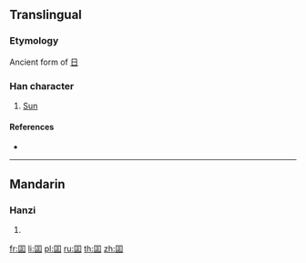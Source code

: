 {{also|日}}
==Translingual==

===Etymology===
Ancient form of [[日]]

===Han character===
{{Han char|rn=31|rad=囗|as=05|sn=8|four=|canj=田一卜一 (WMYM)}}

# [[Sun]]

====References====
* {{Han ref|kx=0218.010|dkj=04743|dj=0445.210|hdz=10716.080|uh=56F8|ud=22264}}

----

==Mandarin==

===Hanzi===
{{cmn-hanzi|pin=[[rì]] ([[ri4]])|wg=jih<sup>4</sup>}}

# {{defn|lang=cmn|sort=囗05}}

[[fr:囸]]
[[li:囸]]
[[pl:囸]]
[[ru:囸]]
[[th:囸]]
[[zh:囸]]